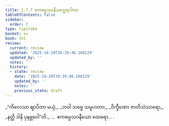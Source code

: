 ```yaml
---
title: 1.7.7 ဧကဓမ္မသဝနီယတ္ထေရဂါထာ
tableOfContents: false
sidebar:
  order: 7
type: tipitaka
basket: su
book: th1
review:
  current: review
  updated: '2025-10-20T20:39:46.160129'
  updated_by: ''
  notes: ''
  history:
  - state: review
    date: '2025-10-20T20:39:46.160129'
    updated_by: ''
    notes: ''
    previous_state: draft
---
```



<DynamicBreadcrumb />


<ReviewStatus review={frontmatter.review} showDetails={true} />

<HypothesisAnnotation frontmatter={frontmatter} />

<Division number="67" book="th1" e="ch" v="19" p="234">

<Paragraph number="151" type="verses" book="th1">
_“ကိလေသာ ဈာပိတာ မယှံ,_  
_ဘဝါ သဗ္ဗေ သမူဟတာ;_  
_ဝိက္ခီဏော ဇာတိသံသာရော,_  
_နတ္ထိ ဒါနိ ပုနဗ္ဘဝေါ”တိ._  


</Paragraph>
</Division>

<Paragraph number="152" type="center" book="th1">
…  ဧကဓမ္မသဝနီယော ထေရော… .
</Paragraph>